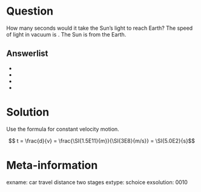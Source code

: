 Question
========
How many seconds would it take the Sun's light to reach Earth? The speed of light in vacuum is \SI{3.00E8}{m/s}. The Sun is \SI{1.5E11}{m} from the Earth.


Answerlist
----------
* \SI{0}{s}
* \SI{2.0E-3}{s}
* \SI{5.0E2}{s}
* \SI{4.5E19}{s}


Solution
========
Use the formula for constant velocity motion.

$$ t = \frac{d}{v} = \frac{\SI{1.5E11}{m}}{\SI{3E8}{m/s}} = \SI{5.0E2}{s}$$

Meta-information
================
exname: car travel distance two stages
extype: schoice
exsolution: 0010
